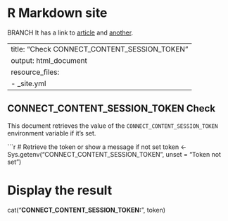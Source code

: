 # R Markdown site

BRANCH It has a link to [article](article.html) and [another](another.html).

---
title: "Check CONNECT_CONTENT_SESSION_TOKEN"
output: html_document
resource_files:
- _site.yml
---

## CONNECT_CONTENT_SESSION_TOKEN Check

This document retrieves the value of the `CONNECT_CONTENT_SESSION_TOKEN` environment variable if it’s set.

```r
# Retrieve the token or show a message if not set
token <- Sys.getenv("CONNECT_CONTENT_SESSION_TOKEN", unset = "Token not set")

# Display the result
cat("**CONNECT_CONTENT_SESSION_TOKEN:**", token)
